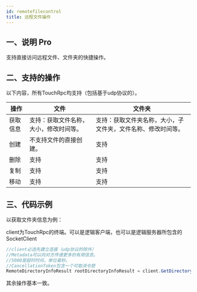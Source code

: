 ```yaml
---
id: remotefilecontrol
title: 远程文件操作
---
```


## 一、说明 <Tag>Pro</Tag>

支持直接访问远程文件、文件夹的快捷操作。

## 二、支持的操作

以下内容，所有TouchRpc均支持（包括基于udp协议的）。

| **操作** | **文件** | **文件夹** |
| --- | --- | --- |
| 获取信息 | 支持：获取文件名称，大小，修改时间等。 | 支持：获取文件夹名称，大小，子文件夹，文件名称、修改时间等。 |
| 创建 | 不支持文件的直接创建。 | 支持 |
| 删除 | 支持 | 支持 |
| 复制 | 支持 | 支持 |
| 移动 | 支持 | 支持 |


## 三、代码示例

以获取文件夹信息为例：

client为TouchRpc的终端。可以是逻辑客户端，也可以是逻辑服务器所包含的SocketClient

```csharp
//client必选先建立连接（udp协议的除外）
//Metadata可以向对方传递更多的有用信息。
//5000是超时时间，单位毫秒。
//CancellationToken包含一个可取消令箭
RemoteDirectoryInfoResult rootDirectoryInfoResult = client.GetDirectoryInfo(dirPath,new Metadata(),5000,new CancellationToken());
```

其余操作基本一致。
